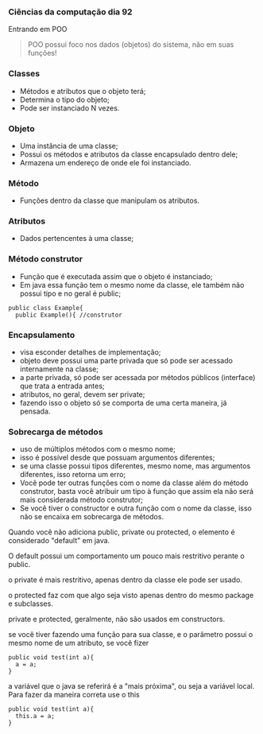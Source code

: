 




### Ciências da computação dia 92

Entrando em POO

> POO possui foco nos dados (objetos) do sistema, não em suas funções!

### Classes

-   Métodos e atributos que o objeto terá;
-   Determina o tipo do objeto;
-   Pode ser instanciado N vezes.








### Objeto

-   Uma instância de uma classe;
-   Possui os métodos e atributos da classe encapsulado dentro dele;
-   Armazena um endereço de onde ele foi instanciado.








### Método

-   Funções dentro da classe que manipulam os atributos.








### Atributos

-   Dados pertencentes à uma classe;








### Método construtor

-   Função que é executada assim que o objeto é instanciado;
-   Em java essa função tem o mesmo nome da classe, ele também não
    possui tipo e no geral é public;

``` {code-block-mode="2" spellcheck="false" code-block-lang="java"}
public class Example{
  public Example(){ //construtor
```








### Encapsulamento

-   visa esconder detalhes de implementação;
-   objeto deve possui uma parte privada que só pode ser acessado
    internamente na classe;
-   a parte privada, só pode ser acessada por métodos públicos
    (interface) que trata a entrada antes;
-   atributos, no geral, devem ser private;
-   fazendo isso o objeto só se comporta de uma certa maneira, já
    pensada.








### Sobrecarga de métodos

-   uso de múltiplos métodos com o mesmo nome;
-   isso é possível desde que possuam argumentos diferentes;
-   se uma classe possui tipos diferentes, mesmo nome, mas argumentos
    diferentes, isso retorna um erro;
-   Você pode ter outras funções com o nome da classe além do método
    construtor, basta você atribuir um tipo à função que assim ela não
    será mais considerada método construtor;
-   Se você tiver o constructor e outra função com o nome da classe,
    isso não se encaixa em sobrecarga de métodos.








Quando você não adiciona public, private ou protected, o elemento é
considerado "default" em java.

O default possui um comportamento um pouco mais restritivo perante o
public.

o private é mais restritivo, apenas dentro da classe ele pode ser usado.

o protected faz com que algo seja visto apenas dentro do mesmo package e
subclasses.

private e protected, geralmente, não são usados em constructors.








se você tiver fazendo uma função para sua classe, e o parâmetro possui o
mesmo nome de um atributo, se você fizer

``` {code-block-mode="2" spellcheck="false" code-block-lang="java"}
public void test(int a){
  a = a;
}
```

a variável que o java se referirá é a "mais próxima", ou seja a variável
local. Para fazer da maneira correta use o this

``` {code-block-mode="2" spellcheck="false" code-block-lang="java"}
public void test(int a){
  this.a = a;
}
```


